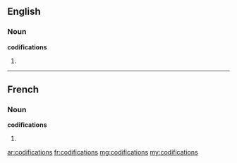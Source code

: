 ==English==

===Noun===
'''codifications'''

# {{plural of|[[codification]]}}

----

==French==

===Noun===
'''codifications''' {{f|p}}

# {{plural of|[[codification#French|codification]]|lang=fr}}

[[ar:codifications]]
[[fr:codifications]]
[[mg:codifications]]
[[my:codifications]]